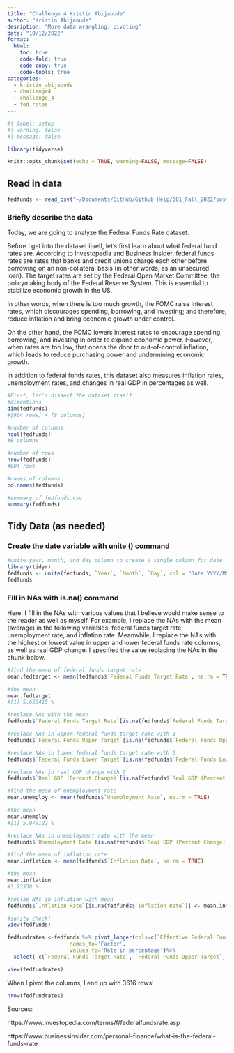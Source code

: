 ```yaml
---
title: "Challenge 4 Kristin Abijaoude"
author: "Kristin Abijaoude"
desription: "More data wrangling: pivoting"
date: "10/12/2022"
format:
  html:
    toc: true
    code-fold: true
    code-copy: true
    code-tools: true
categories:
  - kristin_abijaoude
  - challenge4
  - challenge_4
  - fed_rates
---
```


```r
#| label: setup
#| warning: false
#| message: false

library(tidyverse)

knitr::opts_chunk$set(echo = TRUE, warning=FALSE, message=FALSE)
```

## Read in data

```r
fedfunds <- read_csv("~/Documents/GitHub/Github Help/601_Fall_2022/posts/_data/FedFundsRate.csv")
```

### Briefly describe the data

Today, we are going to analyze the Federal Funds Rate dataset.

Before I get into the dataset itself, let's first learn about what federal fund rates are. According to Investopedia and Business Insider, federal funds rates are rates that banks and credit unions charge each other before borrowing on an non-collateral basis (in other words, as an unsecured loan). The target rates are set by the Federal Open Market Committee, the policymaking body of the Federal Reserve System. This is essential to stabilize economic growth in the US.

In other words, when there is too much growth, the FOMC raise interest rates, which discourages spending, borrowing, and investing; and therefore, reduce inflation and bring economic growth under control.

On the other hand, the FOMC lowers interest rates to encourage spending, borrowing, and investing in order to expand economic power. However, when rates are too low, that opens the door to out-of-control inflation, which leads to reduce purchasing power and undermining economic growth.

In addition to federal funds rates, this dataset also measures inflation rates, unemployment rates, and changes in real GDP in percentages as well.

```r
#First, let's dissect the dataset itself
#dimentions
dim(fedfunds)
#[904 rows] x [8 columns]

#number of columns
ncol(fedfunds)
#8 columns

#number of rows
nrow(fedfunds)
#904 rows

#names of columns
colnames(fedfunds)

#summary of fedfunds.csv
summary(fedfunds)
```

## Tidy Data (as needed)

### Create the date variable with unite () command

```r
#unite year, month, and day column to create a single column for date
library(tidyr)
fedfunds <- unite(fedfunds, `Year`, `Month`, `Day`, col = "Date YYYY/MM/DD", sep = "/")
fedfunds
```

### Fill in NAs with is.na() command

Here, I fill in the NAs with various values that I believe would make sense to the reader as well as myself. For example, I replace the NAs with the mean (average) in the following variables: federal funds target rate, unemployment rate, and inflation rate. Meanwhile, I replace the NAs with the highest or lowest value in upper and lower federal funds rate columns, as well as real GDP change. I specified the value replacing the NAs in the chunk below.

```r
#find the mean of federal funds target rate
mean.fedtarget <- mean(fedfunds$`Federal Funds Target Rate`, na.rm = TRUE)

#the mean
mean.fedtarget
#[1] 5.658415 %

#replace NAs with the mean
fedfunds$`Federal Funds Target Rate`[is.na(fedfunds$`Federal Funds Target Rate`)]<-mean.fedtarget

#replace NAs in upper federal funds target rate with 1
fedfunds$`Federal Funds Upper Target`[is.na(fedfunds$`Federal Funds Upper Target`)] <-1 

#replace NAs in lower federal funds target rate with 0
fedfunds$`Federal Funds Lower Target`[is.na(fedfunds$`Federal Funds Lower Target`)] <-0

#replace NAs in real GDP change with 0
fedfunds$`Real GDP (Percent Change)`[is.na(fedfunds$`Real GDP (Percent Change)`)] <-0

#find the mean of unemployment rate
mean.unemploy <- mean(fedfunds$`Unemployment Rate`, na.rm = TRUE)

#the mean
mean.unemploy
#[1] 5.979122 %

#replace NAs in unemployment rate with the mean
fedfunds$`Unemployment Rate`[is.na(fedfunds$`Real GDP (Percent Change)`)] <- mean.unemploy

#find the mean of inflation rate
mean.inflation <- mean(fedfunds$`Inflation Rate`, na.rm = TRUE)

#the mean
mean.inflation
#3.73338 %

#replae NAs in inflation with mean
fedfunds$`Inflation Rate`[is.na(fedfunds$`Inflation Rate`)] <- mean.inflation

#sanity check!
view(fedfunds)
```

```r
fedfundrates <-fedfunds %>% pivot_longer(cols=c(`Effective Federal Funds Rate`, `Real GDP (Percent Change)`,`Inflation Rate`, `Unemployment Rate`),
                    names_to='Factor',
                    values_to='Rate in percentage')%>%
  select(-c(`Federal Funds Target Rate`, `Federal Funds Upper Target`, `Federal Funds Lower Target`))

view(fedfundrates)
```

When I pivot the columns, I end up with 3616 rows!

```r
nrow(fedfundrates)
```

Sources:

https://www.investopedia.com/terms/f/federalfundsrate.asp

https://www.businessinsider.com/personal-finance/what-is-the-federal-funds-rate
